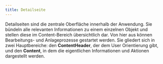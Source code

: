 ```yaml
---
title: Detailseite
---
```


Detailseiten sind die zentrale Oberfläche innerhalb der Anwendung. Sie bündeln alle relevanten Informationen zu einem einzelnen Objekt und stellen diese im Content-Bereich übersichtlich dar. Von hier aus können Bearbeitungs- und Anlageprozesse gestartet werden. Sie gliedert sich in zwei Hauptbereiche: den **ContentHeader**, der dem User Orientierung gibt, und den **Content**, in dem die eigentlichen Informationen und Aktionen dargestellt werden.
